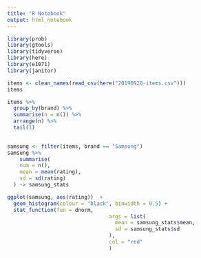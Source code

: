 ```yaml
---
title: "R Notebook"
output: html_notebook
---
```



```r
library(prob)
library(gtools)
library(tidyverse)
library(here)
library(e1071)
library(janitor)
```
```r
items <- clean_names(read_csv(here("20190928-items.csv")))
items
```

```r
items %>%
  group_by(brand) %>%
  summarise(n = n()) %>%
  arrange(n) %>%
  tail(1)
  
```

```r
samsung <- filter(items, brand == "Samsung")
samsung %>%
    summarise(
    num = n(),
    mean = mean(rating),
    sd = sd(rating)
  ) -> samsung_stats

ggplot(samsung, aes(rating))  + 
  geom_histogram(colour = "black", binwidth = 0.5) + 
  stat_function(fun = dnorm,
                                 args = list(
                                   mean = samsung_stats$mean,
                                   sd = samsung_stats$sd
                                 ),
                                 col = "red"
                                 )

```


